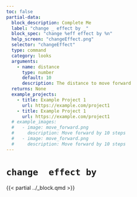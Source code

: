 ```yaml
---
toc: false
partial-data:
  block_description: Complete Me
  label: "change _ effect by _"
  block_spec: "change %eff effect by %n"
  help_screen: "changeEffect.png"
  selector: "changeEffect"
  type: command
  category: looks
  arguments:
    - name: distance
      type: number
      default: 10
      description: The distance to move forward
  returns: None
  example_projects:
    - title: Example Project 1
      url: https://example.com/project1
    - title: Example Project 1
      url: https://example.com/project1
  # example_images:
  #   - image: move_forward.png
  #     description: Move forward by 10 steps
  #   - image: move_forward.png
  #     description: Move forward by 10 steps
---
```


# `change  effect by` { .unnumbered }

{{< partial ../_block.qmd >}}
